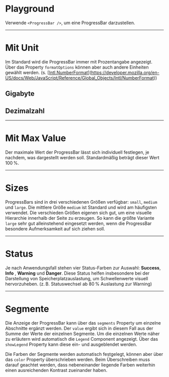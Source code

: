 # Playground

Verwende `<ProgressBar />`, um eine ProgressBar darzustellen.

<LiveCodeEditor />

---

# Mit Unit

Im Standard wird die ProgressBar immer mit Prozentangabe angezeigt. Über das Property `formatOptions` können aber auch andere Einheiten gewählt werden. (s. [[Intl.NumberFormat](https://developer.mozilla.org/en-US/docs/Web/JavaScript/Reference/Global_Objects/Intl/NumberFormat)](https://developer.mozilla.org/en-US/docs/Web/JavaScript/Reference/Global_Objects/Intl/NumberFormat))

## Gigabyte

<LiveCodeEditor example="unit" editorCollapsed />

## Dezimalzahl

<LiveCodeEditor example="decimal" editorCollapsed />

---

# Mit Max Value

Der maximale Wert der ProgressBar lässt sich individuell festlegen, je nachdem, was dargestellt werden soll. Standardmäßig beträgt dieser Wert 100 %.

<LiveCodeEditor example="maxValue" editorCollapsed />

---

# Sizes

ProgressBars sind in drei verschiedenen Größen verfügbar: `small`, `medium` und `large`.
Die mittlere Größe `medium` ist Standard und wird am häufigsten verwendet. Die verschieden Größen eigenen sich gut, um eine visuelle Hierarchie innerhalb der Seite zu erzeugen. So kann die größte Variante `large` sehr gut alleinstehend eingesetzt werden, wenn die ProgressBar besondere Aufmerksamkeit auf sich ziehen soll.

<LiveCodeEditor example="size" editorCollapsed />

---

# Status

Je nach Anwendungsfall stehen vier Status-Farben zur Auswahl: **Success**, **Info** , **Warning** und **Danger**. Diese Status helfen insbesondere bei der Darstellung von Speicherplatzauslastung, um Schwellenwerte visuell hervorzuheben. (z. B. Statuswechsel ab 80 % Auslastung zur Warning)

<LiveCodeEditor example="status" editorCollapsed />

---

# Segmente

Die Anzeige der ProgressBar kann über das `segments` Property um einzelne
Abschnitte ergänzt werden. Der `value` ergibt sich in diesem Fall aus der Summe
der Werte der einzelnen Segmente. Um die einzelnen Werte näher zu erläutern wird
automatisch die `Legend` Component angezeigt. Über das `showLegend` Property
kann diese ein- und ausgeblendet werden.

Die Farben der Segmente werden automatisch festgelegt, können aber über das
`color` Property überschrieben werden. Beim Überschreiben muss darauf geachtet
werden, dass nebeneinander liegende Farben weiterhin einen ausreichenden
Kontrast zueinander haben.

<LiveCodeEditor example="segments" editorCollapsed />
